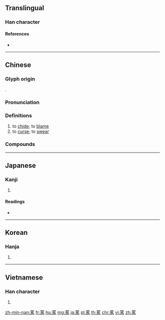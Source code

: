 {{character info/new}}
{{also|骂}}
==Translingual==

===Han character===
{{Han char|rn=122|rad=网|as=10|sn=15|four=60327|canj=WLSQF|ids=⿱罒馬}}

====References====
* {{Han ref|kx=0949.050|dkj=28333|dj=1390.230|hdz=74547.080|uh=7F75|ud=32629|bh=BD7C|bd=48508}}

----

==Chinese==
{{zh-forms|s=骂|alt=駡,傌}}

===Glyph origin===
{{Han etym}}
{{Han compound|网|馬|ls=psc|c1=s|c2=p}}.

===Pronunciation===
{{zh-pron
|m=mà
|c=maa6
|h=pfs=ma
|md=má
|mn=mē/mā
|w=3mo
|mc=y
|oc=y
|ma=y
|cat=v
}}

===Definitions===
{{zh-hanzi}}

# to [[chide]]; to [[blame]]
# to [[curse]]; to [[swear]]

===Compounds===
{{zh-der|罵大街|罵架|罵街|罵罵咧咧|罵名|罵娘|亂罵|冷嘲熱罵|千咒萬罵|叫罵|叱罵|呵佛罵祖|咒罵|唾罵|嘲罵|嘲諷漫罵|嚷罵|大罵|嫚罵|嬉笑怒罵|徐母罵曹|怒罵|怨世罵時|打人罵狗|打情罵俏|打情罵趣|打罵|打罵教育|打街罵巷|拍案怒罵|指桑罵槐|指豬罵狗|指雞罵狗|挨打受罵|挨罵|捉雞罵狗|捱罵|擊鼓罵曹|斥罵|毆罵|海罵|漫罵|灌夫罵坐|當面唾罵|痛罵|發風罵坐|相罵|破口大罵|穢罵|笑罵|笑罵從汝|笑罵由他|笞罵|素口罵人|罵人|罵坐|罵坐灌夫|罵山門|罵戰|罵殿|罵毛延壽|罵爺罵媽|罵罵括括|罵詈|臭罵|訶佛罵祖|詈罵|詛罵|詬罵|謾罵|謾罵叫囂|責罵|賀后罵殿|辱罵|連說帶罵|開罵}}

----

==Japanese==

===Kanji===
{{ja-kanji|grade=c|rs=网10}}

# {{defn|lang=ja|sort=网10}}

====Readings====
* {{ja-readings|goon=[[め]] (me)|kanon=[[ば]] (ba)|kun=[[ののしる]] (nonoshiru)}}

----

==Korean==

===Hanja===
{{ko-hanja|hangeul=매|eumhun=|rv=mae|mr=mae|y=may}}

# {{defn|lang=ko|sort=网10}}

----

==Vietnamese==

===Han character===
{{vi-hantu|[[mạ]], [[mắng]], [[mà]], [[mựa]]|rs=网10}}

# {{defn|lang=vi|sort=网10}}

[[zh-min-nan:罵]]
[[fr:罵]]
[[hu:罵]]
[[mg:罵]]
[[ja:罵]]
[[pl:罵]]
[[th:罵]]
[[chr:罵]]
[[vi:罵]]
[[zh:罵]]